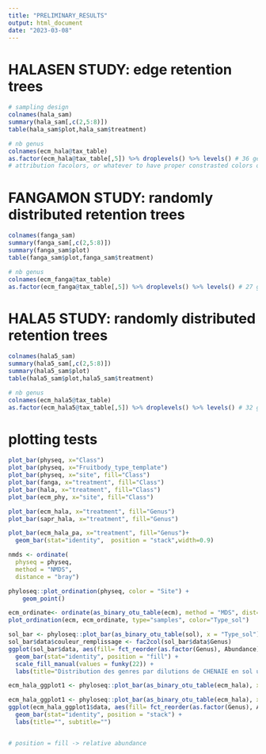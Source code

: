 ```yaml
---
title: "PRELIMINARY_RESULTS"
output: html_document
date: "2023-03-08"
---
```

# HALASEN STUDY: edge retention trees
```r
# sampling design
colnames(hala_sam)
summary(hala_sam[,c(2,5:8)])
table(hala_sam$plot,hala_sam$treatment)

# nb genus
colnames(ecm_hala@tax_table)
as.factor(ecm_hala@tax_table[,5]) %>% droplevels() %>% levels() # 36 genus
# attribution facolors, or whatever to have proper constrasted colors on graphicals representations
```
# FANGAMON STUDY: randomly distributed retention trees
```r
colnames(fanga_sam)
summary(fanga_sam[,c(2,5:8)])
summary(fanga_sam$plot)
table(fanga_sam$plot,fanga_sam$treatment)

# nb genus
colnames(ecm_fanga@tax_table)
as.factor(ecm_fanga@tax_table[,5]) %>% droplevels() %>% levels() # 27 genus
```
# HALA5 STUDY: randomly distributed retention trees
```r
colnames(hala5_sam)
summary(hala5_sam[,c(2,5:8)])
summary(hala5_sam$plot)
table(hala5_sam$plot,hala5_sam$treatment)

# nb genus
colnames(ecm_hala5@tax_table)
as.factor(ecm_hala5@tax_table[,5]) %>% droplevels() %>% levels() # 32 genus
```

# plotting tests
```r

plot_bar(physeq, x="Class")
plot_bar(physeq, x="Fruitbody_type_template")
plot_bar(physeq, x="site", fill="Class")
plot_bar(fanga, x="treatment", fill="Class")
plot_bar(hala, x="treatment", fill="Class")
plot_bar(ecm_phy, x="site", fill="Class")

plot_bar(ecm_hala, x="treatment", fill="Genus")
plot_bar(sapr_hala, x="treatment", fill="Genus")

plot_bar(ecm_hala_pa, x="treatment", fill="Genus")+
  geom_bar(stat="identity",  position = "stack",width=0.9)

nmds <- ordinate(
  physeq = physeq, 
  method = "NMDS", 
  distance = "bray")

phyloseq::plot_ordination(physeq, color = "Site") + 
    geom_point() 

ecm_ordinate<- ordinate(as_binary_otu_table(ecm), method = "MDS", dist="jaccard")
plot_ordination(ecm, ecm_ordinate, type="samples", color="Type_sol")

sol_bar <- phyloseq::plot_bar(as_binary_otu_table(sol), x = "Type_sol") 
sol_bar$data$couleur_remplissage <- fac2col(sol_bar$data$Genus)
ggplot(sol_bar$data, aes(fill= fct_reorder(as.factor(Genus), Abundance), x=Type_sol, y = Abundance))+
  geom_bar(stat="identity", position = "fill") +
  scale_fill_manual(values = funky(22)) +
  labs(title="Distribution des genres par dilutions de CHENAIE en sol urbain (rarefied)", subtitle="Echantillons de SOL")

ecm_hala_ggplot1 <- phyloseq::plot_bar(as_binary_otu_table(ecm_hala), x = "treatment") 

ecm_hala_ggplot1 <- phyloseq::plot_bar(as_binary_otu_table(ecm_hala), x = "treatment") 
ggplot(ecm_hala_ggplot1$data, aes(fill= fct_reorder(as.factor(Genus), Abundance), x=treatment, y = Abundance))+
  geom_bar(stat="identity", position = "stack") +
  labs(title="", subtitle="")  


# position = fill -> relative abundance 
```


